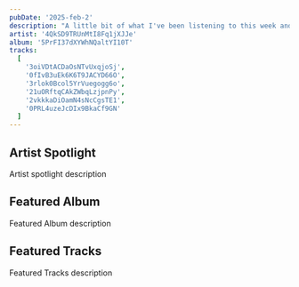 ```yaml
---
pubDate: '2025-feb-2'
description: "A little bit of what I've been listening to this week and who I think you should check out."
artist: '4QkSD9TRUnMtI8Fq1jXJJe'
album: '5PrFI37dXYWhNQaltYI10T'
tracks:
  [
    '3oiVDtACDaOsNTvUxqjoSj',
    '0fIvB3uEk6K6T9JACYD66O',
    '3rlok0Bcol5YrVuegogg6o',
    '21uORftqCAkZWbqLzjpnPy',
    '2vkkkaDiOamN4sNcCgsTE1',
    '0PRL4uzeJcDIx9BkaCf9GN'
  ]
---
```



## Artist Spotlight

Artist spotlight description

<MusicArtist date={frontmatter.pubDate} spotifyId={frontmatter.artist} />

## Featured Album

Featured Album description

<MusicAlbum date={frontmatter.pubDate} spotifyId={frontmatter.album} />

## Featured Tracks

Featured Tracks description

<MusicTracks date={frontmatter.pubDate} spotifyIds={frontmatter.tracks} />
